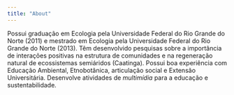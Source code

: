 ```yaml
---
title: "About"
---
```


Possui graduação em Ecologia pela Universidade Federal do Rio Grande do Norte (2011) e mestrado em Ecologia pela Universidade Federal do Rio Grande do Norte (2013). Têm desenvolvido pesquisas sobre a importância de interações positivas na estrutura de comunidades e na regeneração natural de ecossistemas semiáridos (Caatinga). Possui boa experiência com Educação Ambiental, Etnobotânica, articulação social e Extensão Universitária. Desenvolve atividades de _multimídia_ para a educação e sustentabilidade.
